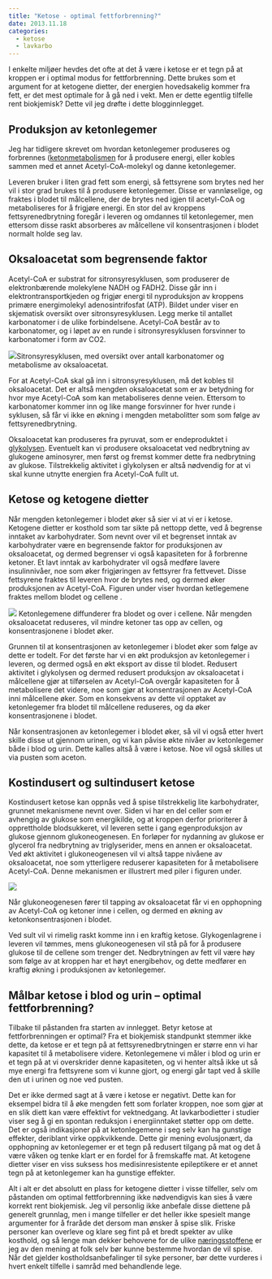 ```yaml
---
title: "Ketose - optimal fettforbrenning?"
date: 2013.11.18
categories:
  - ketose
  - lavkarbo
---
```


I enkelte miljøer hevdes det ofte at det å være i ketose er et tegn på at kroppen er i optimal modus for fettforbrenning. Dette brukes som et argument for at ketogene dietter, der energien hovedsakelig kommer fra fett, er det mest optimale for å gå ned i vekt. Men er dette egentlig tilfelle rent biokjemisk? Dette vil jeg drøfte i dette blogginnlegget.

## Produksjon av ketonlegemer

Jeg har tidligere skrevet om hvordan ketonlegemer produseres og forbrennes ([ketonmetabolismen](metabolismen/ketonmetabolismen.qmd) for å produsere energi, eller kobles sammen med et annet Acetyl-CoA-molekyl og danne ketonlegemer.

Leveren bruker i liten grad fett som energi, så fettsyrene som brytes ned her vil i stor grad brukes til å produsere ketonlegemer. Disse er vannløselige, og fraktes i blodet til målcellene, der de brytes ned igjen til acetyl-CoA og metaboliseres for å frigjøre energi. En stor del av kroppens fettsyrenedbrytning foregår i leveren og omdannes til ketonlegemer, men ettersom disse raskt absorberes av målcellene vil konsentrasjonen i blodet normalt holde seg lav.

## Oksaloacetat som begrensende faktor

Acetyl-CoA er substrat for sitronsyresyklusen, som produserer de elektronbærende molekylene NADH og FADH2. Disse går inn i elektrontransportkjeden og frigjør energi til nyproduksjon av kroppens primære energimolekyl adenosintrifosfat (ATP). Bildet under viser en skjematisk oversikt over sitronsyresyklusen. Legg merke til antallet karbonatomer i de ulike forbindelsene. Acetyl-CoA består av to karbonatomer, og i løpet av en runde i sitronsyresyklusen forsvinner to karbonatomer i form av CO2.

![](images/clipboard-93327752.png)Sitronsyresyklusen, med oversikt over antall karbonatomer og metabolisme av oksaloacetat.

For at Acetyl-CoA skal gå inn i sitronsyresyklusen, må det kobles til oksaloacetat. Det er altså mengden oksaloacetat som er av betydning for hvor mye Acetyl-CoA som kan metaboliseres denne veien. Ettersom to karbonatomer kommer inn og like mange forsvinner for hver runde i syklusen, så får vi ikke en økning i mengden metabolitter som som følge av fettsyrenedbrytning.

Oksaloacetat kan produseres fra pyruvat, som er endeproduktet i [glykolysen](brokenlink/glukosemetabolismen/). Eventuelt kan vi produsere oksaloacetat ved nedbrytning av glukogene aminosyrer, men først og fremst kommer dette fra nedbrytning av glukose. Tilstrekkelig aktivitet i glykolysen er altså nødvendig for at vi skal kunne utnytte energien fra Acetyl-CoA fullt ut.

## Ketose og ketogene dietter

Når mengden ketonlegemer i blodet øker så sier vi at vi er i ketose. Ketogene dietter er kosthold som tar sikte på nettopp dette, ved å begrense inntaket av karbohydrater. Som nevnt over vil et begrenset inntak av karbohydrater være en begrensende faktor for produksjonen av oksaloacetat, og dermed begrenser vi også kapasiteten for å forbrenne ketoner. Et lavt inntak av karbohydrater vil også medføre lavere insulinnivåer, noe som øker frigjøringen av fettsyrer fra fettvevet. Disse fettsyrene fraktes til leveren hvor de brytes ned, og dermed øker produksjonen av Acetyl-CoA. Figuren under viser hvordan ketlegemene fraktes mellom blodet og cellene .

![](images/clipboard-3538563879.png) Ketonlegemene diffunderer fra blodet og over i cellene. Når mengden oksaloacetat reduseres, vil mindre ketoner tas opp av cellen, og konsentrasjonene i blodet øker.

Grunnen til at konsentrasjonen av ketonlegemer i blodet øker som følge av dette er todelt. For det første har vi en økt produksjon av ketonlegemer i leveren, og dermed også en økt eksport av disse til blodet. Redusert aktivitet i glykolysen og dermed redusert produksjon av oksaloacetat i målcellene gjør at tilførselen av Acetyl-CoA overgår kapasiteten for å metabolisere det videre, noe som gjør at konsentrasjonen av Acetyl-CoA inni målcellene øker. Som en konsekvens av dette vil opptaket av ketonlegemer fra blodet til målcellene reduseres, og da øker konsentrasjonene i blodet.

Når konsentrasjonen av ketonlegemer i blodet øker, så vil vi også etter hvert skille disse ut gjennom urinen, og vi kan påvise økte nivåer av ketonlegemer både i blod og urin. Dette kalles altså å være i ketose. Noe vil også skilles ut via pusten som aceton.

## Kostindusert og sultindusert ketose

Kostindusert ketose kan oppnås ved å spise tilstrekkelig lite karbohydrater, grunnet mekanismene nevnt over. Siden vi har en del celler som er avhengig av glukose som energikilde, og at kroppen derfor prioriterer å opprettholde blodsukkeret, vil leveren sette i gang egenproduksjon av glukose gjennom glukoneogenesen. En forløper for nydanning av glukose er glycerol fra nedbrytning av triglyserider, mens en annen er oksaloacetat. Ved økt aktivitet i glukoneogenesen vil vi altså tappe nivåene av oksaloacetat, noe som ytterligere reduserer kapasiteten for å metabolisere Acetyl-CoA. Denne mekanismen er illustrert med piler i figuren under.

![](images/clipboard-4151652542.png)

Når glukoneogenesen fører til tapping av oksaloacetat får vi en opphopning av Acetyl-CoA og ketoner inne i cellen, og dermed en økning av ketonkonsentrasjonen i blodet.

Ved sult vil vi rimelig raskt komme inn i en kraftig ketose. Glykogenlagrene i leveren vil tømmes, mens glukoneogenesen vil stå på for å produsere glukose til de cellene som trenger det. Nedbrytningen av fett vil være høy som følge av at kroppen har et høyt energibehov, og dette medfører en kraftig økning i produksjonen av ketonlegemer.

## Målbar ketose i blod og urin – optimal fettforbrenning?

Tilbake til påstanden fra starten av innlegget. Betyr ketose at fettforbrenningen er optimal? Fra et biokjemisk standpunkt stemmer ikke dette, da ketose er et tegn på at fettsyrenedbrytningen er større enn vi har kapasitet til å metabolisere videre. Ketonlegemene vi måler i blod og urin er et tegn på at vi overskrider denne kapasiteten, og vi henter altså ikke ut så mye energi fra fettsyrene som vi kunne gjort, og energi går tapt ved å skille den ut i urinen og noe ved pusten.

Det er ikke dermed sagt at å være i ketose er negativt. Dette kan for eksempel bidra til å øke mengden fett som forlater kroppen, noe som gjør at en slik diett kan være effektivt for vektnedgang. At lavkarbodietter i studier viser seg å gi en spontan reduksjon i energiinntaket støtter opp om dette. Det er også indikasjoner på at ketonlegemene i seg selv kan ha gunstige effekter, deriblant virke oppkvikkende. Dette gir mening evolusjonært, da opphopning av ketonlegemer er et tegn på redusert tilgang på mat og det å være våken og tenke klart er en fordel for å fremskaffe mat. At ketogene dietter viser en viss suksess hos medisinresistente epileptikere er et annet tegn på at ketonlegemer kan ha gunstige effekter.

Alt i alt er det absolutt en plass for ketogene dietter i visse tilfeller, selv om påstanden om optimal fettforbrenning ikke nødvendigvis kan sies å være korrekt rent biokjemisk. Jeg vil personlig ikke anbefale disse diettene på generelt grunnlag, men i mange tilfeller er det heller ikke spesielt mange argumenter for å fraråde det dersom man ønsker å spise slik. Friske personer kan overleve og klare seg fint på et bredt spekter av ulike kosthold, og så lenge man dekker behovene for de ulike [næringsstoffene](../naeringsstoffer.qmd) er jeg av den mening at folk selv bør kunne bestemme hvordan de vil spise. Når det gjelder kostholdsanbefalinger til syke personer, bør dette vurderes i hvert enkelt tilfelle i samråd med behandlende lege.
